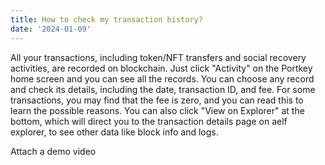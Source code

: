 ```yaml
---
title: How to check my transaction history?
date: '2024-01-09'
---
```


All your transactions, including token/NFT transfers and social recovery activities, are recorded on blockchain. Just click "Activity" on the Portkey home screen and you can see all the records.
You can choose any record and check its details, including the date, transaction ID, and fee. For some transactions, you may find that the fee is zero, and you can read this to learn the possible reasons. You can also click "View on Explorer" at the bottom, which will direct you to the transaction details page on aelf explorer, to see other data like block info and logs.

Attach a demo video
